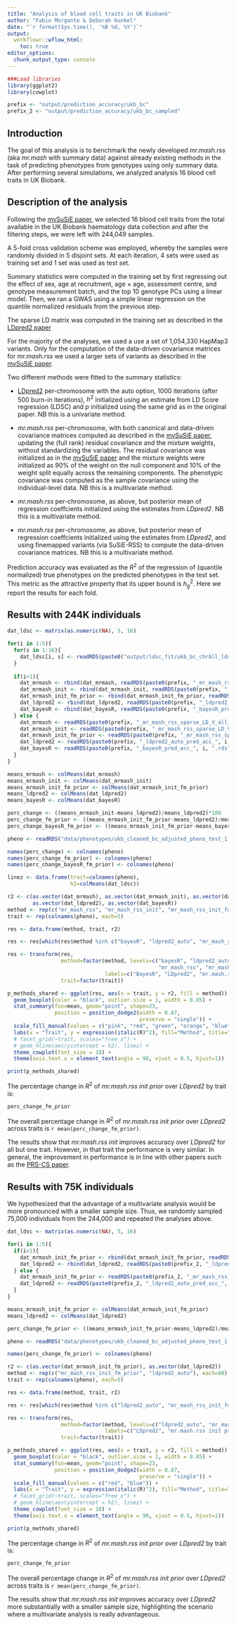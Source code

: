 ```yaml
---
title: "Analysis of blood cell traits in UK Biobank"
author: "Fabio Morgante & Deborah Kunkel"
date: "`r format(Sys.time(), '%B %d, %Y')`"
output: 
  workflowr::wflow_html:
    toc: true
editor_options:
  chunk_output_type: console
---
```


```r
###Load libraries
library(ggplot2)
library(cowplot)

prefix <- "output/prediction_accuracy/ukb_bc"
prefix_2 <- "output/prediction_accuracy/ukb_bc_sampled"
```

## Introduction

The goal of this analysis is to benchmark the newly developed *mr.mash.rss* (aka *mr.mash* with summary 
data) against already existing methods in the task of predicting phenotypes from genotypes using 
only summary data. After performing several simulations, we analyzed analysis 16 blood cell traits in UK Biobank. 

## Description of the analysis

Following the [mvSuSiE paper](https://www.biorxiv.org/content/10.1101/2023.04.14.536893v1), we selected 16 blood 
cell traits from the total available in the UK Biobank haematology data collection and after the filtering 
steps, we were left with 244,049 samples.

A 5-fold cross validation scheme was employed, whereby the samples were randomly divided in 5 disjoint sets. 
At each iteration, 4 sets were used as training set and 1 set was used as test set.

Summary statistics were computed in the training set by first regressing out the effect of sex, age at recruitment,
age $\times$ age, assessment centre, and genotype measurement batch, and the top 10 genotype PCs using a linear
model. Then, we ran a GWAS using a simple linear regression on the quantile normalized residuals from the previous
step.

The sparse LD matrix was computed in the training set as described in the [LDpred2 paper](https://academic.oup.com/bioinformatics/article/36/22-23/5424/6039173)

For the majority of the analyses, we used a use a set of 1,054,330 HapMap3 variants. Only for the computation
of the data-driven covariance matrices for *mr.mash.rss* we used a larger sets of variants as described in the 
[mvSuSiE paper](https://www.biorxiv.org/content/10.1101/2023.04.14.536893v1).

Two different methods were fitted to the summary statistics:

* [LDpred2](https://academic.oup.com/bioinformatics/article/36/22-23/5424/6039173) per-chromosome with 
the auto option, 1000 iterations (after 500 burn-in iterations), $h^2$ initialized using an estimate from 
LD Score regression (LDSC) and $p$ initialized using the same grid as in the original paper. 
NB this is a univariate method.

* _mr.mash.rss_ per-chromosome, with both canonical and data-driven covariance matrices computed 
as described in the [mvSuSiE paper](https://www.biorxiv.org/content/10.1101/2023.04.14.536893v1),
updating the (full rank) residual covariance and the mixture weights, without standardizing the variables. 
The residual covariance was initialized as in the [mvSuSiE paper](https://www.biorxiv.org/content/10.1101/2023.04.14.536893v1)
and the mixture weights were initialized as 90\% of the weight on the null component and 10\% of the
weight split equally across the remaining components. The phenotypic covariance was computed
as the sample covariance using the individual-level data. NB this is a multivariate method.

* _mr.mash.rss_ per-chromosome, as above, but posterior mean of regression coeffcients initialized using the 
estimates from *LDpred2*. NB this is a multivariate method.

* _mr.mash.rss_ per-chromosome, as above, but posterior mean of regression coeffcients initialized using the 
estimates from *LDpred2*, and using finemapped variants (via SuSiE-RSS) to compute the data-driven covariance
matrices. NB this is a multivariate method.

Prediction accuracy was evaluated as the $R^2$ of the regression of (quantile normalized) true phenotypes 
on the predicted phenotypes in the test set. This metric as the attractive property that its upper bound 
is $h_g^2$. Here we report the results for each fold.

## Results with 244K individuals

```r
dat_ldsc <- matrix(as.numeric(NA), 5, 16)

for(i in 1:5){
  for(s in 1:16){
    dat_ldsc[i, s] <- readRDS(paste0("output/ldsc_fit/ukb_bc_chrAll_ldsc_fit_trait", s, "_", i, ".rds"))["h2"]
  }
  
  if(i>1){
    dat_mrmash <- rbind(dat_mrmash, readRDS(paste0(prefix, "_mr_mash_rss_sparse_LD_V_all_chr_pred_acc_", i, ".rds"))$r2)
    dat_mrmash_init <- rbind(dat_mrmash_init, readRDS(paste0(prefix, "_mr_mash_rss_sparse_LD_V_all_chr_init_pred_acc_", i, ".rds"))$r2)
    dat_mrmash_init_fm_prior <- rbind(dat_mrmash_init_fm_prior, readRDS(paste0(prefix, "_mr_mash_rss_sparse_LD_V_all_chr_init_prior_finemapped_pred_acc_", i, ".rds"))$r2)
    dat_ldpred2 <- rbind(dat_ldpred2, readRDS(paste0(prefix, "_ldpred2_auto_pred_acc_", i, ".rds"))$r2)
    dat_bayesR <- rbind(dat_bayesR, readRDS(paste0(prefix, "_bayesR_pred_acc_", i, ".rds"))$r2)
  } else {
    dat_mrmash <- readRDS(paste0(prefix, "_mr_mash_rss_sparse_LD_V_all_chr_pred_acc_", i, ".rds"))$r2
    dat_mrmash_init <- readRDS(paste0(prefix, "_mr_mash_rss_sparse_LD_V_all_chr_init_pred_acc_", i, ".rds"))$r2
    dat_mrmash_init_fm_prior <- readRDS(paste0(prefix, "_mr_mash_rss_sparse_LD_V_all_chr_init_prior_finemapped_pred_acc_", i, ".rds"))$r2
    dat_ldpred2 <- readRDS(paste0(prefix, "_ldpred2_auto_pred_acc_", i, ".rds"))$r2
    dat_bayesR <- readRDS(paste0(prefix, "_bayesR_pred_acc_", i, ".rds"))$r2
  }
}

means_mrmash <- colMeans(dat_mrmash)
means_mrmash_init <- colMeans(dat_mrmash_init)
means_mrmash_init_fm_prior <- colMeans(dat_mrmash_init_fm_prior)
means_ldpred2 <- colMeans(dat_ldpred2)
means_bayesR <- colMeans(dat_bayesR)

perc_change <- ((means_mrmash_init-means_ldpred2)/means_ldpred2)*100
perc_change_fm_prior <- ((means_mrmash_init_fm_prior-means_ldpred2)/means_ldpred2)*100
perc_change_bayesR_fm_prior <- ((means_mrmash_init_fm_prior-means_bayesR)/means_bayesR)*100

pheno <- readRDS("data/phenotypes/ukb_cleaned_bc_adjusted_pheno_test_1.rds")

names(perc_change) <- colnames(pheno)
names(perc_change_fm_prior) <- colnames(pheno)
names(perc_change_bayesR_fm_prior) <- colnames(pheno)

linez <- data.frame(trait=colnames(pheno),
                    h2=colMeans(dat_ldsc))

r2 <- c(as.vector(dat_mrmash), as.vector(dat_mrmash_init), as.vector(dat_mrmash_init_fm_prior), 
        as.vector(dat_ldpred2), as.vector(dat_bayesR))
method <- rep(c("mr_mash_rss", "mr_mash_rss_init", "mr_mash_rss_init_fm_prior", "ldpred2_auto", "bayesR"), each=80)
trait <- rep(colnames(pheno), each=5)

res <- data.frame(method, trait, r2)

res <- res[which(res$method %in% c("bayesR", "ldpred2_auto", "mr_mash_rss", "mr_mash_rss_init", "mr_mash_rss_init_fm_prior")), ]

res <- transform(res,
                 method=factor(method, levels=c("bayesR", "ldpred2_auto", 
                                                "mr_mash_rss", "mr_mash_rss_init", "mr_mash_rss_init_fm_prior"),
                               labels=c("BayesR", "LDpred2", "mr.mash.rss", "mr.mash.rss init", "mr.mash.rss init prior")),
                 trait=factor(trait))

p_methods_shared <- ggplot(res, aes(x = trait, y = r2, fill = method)) +
  geom_boxplot(color = "black", outlier.size = 1, width = 0.85) +
  stat_summary(fun=mean, geom="point", shape=23,
               position = position_dodge2(width = 0.87,   
                                          preserve = "single")) +
  scale_fill_manual(values = c("pink", "red", "green", "orange", "blue")) +
  labs(x = "Trait", y = expression(italic(R)^2), fill="Method", title="") + 
  # facet_grid(~trait, scales="free_x") +
  # geom_hline(aes(yintercept = h2), linez) +
  theme_cowplot(font_size = 18) +
  theme(axis.text.x = element_text(angle = 90, vjust = 0.5, hjust=1))

print(p_methods_shared)
```

<!-- The percentage change in $R^2$ of *mr.mash.rss init* over *LDpred2* by trait is:  -->

<!-- ```{r perc_change} -->
<!-- perc_change -->
<!-- ``` -->

The percentage change in $R^2$ of *mr.mash.rss init prior* over *LDpred2* by trait is: 

```r
perc_change_fm_prior
```

<!-- The overall percentage change in $R^2$ of *mr.mash.rss init* over *LDpred2* across traits is `r mean(perc_change)`. -->

The overall percentage change in $R^2$ of *mr.mash.rss init prior* over *LDpred2* across traits is `r mean(perc_change_fm_prior)`.

The results show that *mr.mash.rss init* improves accuracy over *LDpred2* for all but one trait. However,
in that trait the performance is very similar. In general, the improvement in performance is in line with
other papers such as the [PRS-CS paper](https://www.nature.com/articles/s41467-019-09718-5).


## Results with 75K individuals

We hypothesized that the advantage of a multivariate analysis would be more pronounced with a smaller sample
size. Thus, we randomly sampled 75,000 individuals from the 244,000 and repeated the analyses above.

```r
dat_ldsc <- matrix(as.numeric(NA), 5, 16)

for(i in 1:5){
  if(i>1){
    dat_mrmash_init_fm_prior <- rbind(dat_mrmash_init_fm_prior, readRDS(paste0(prefix_2, "_mr_mash_rss_sparse_LD_V_all_chr_init_prior_finemapped_pred_acc_", i, ".rds"))$r2)
    dat_ldpred2 <- rbind(dat_ldpred2, readRDS(paste0(prefix_2, "_ldpred2_auto_pred_acc_", i, ".rds"))$r2)
  } else {
    dat_mrmash_init_fm_prior <- readRDS(paste0(prefix_2, "_mr_mash_rss_sparse_LD_V_all_chr_init_prior_finemapped_pred_acc_", i, ".rds"))$r2
    dat_ldpred2 <- readRDS(paste0(prefix_2, "_ldpred2_auto_pred_acc_", i, ".rds"))$r2
  }
}

means_mrmash_init_fm_prior <- colMeans(dat_mrmash_init_fm_prior)
means_ldpred2 <- colMeans(dat_ldpred2)

perc_change_fm_prior <- ((means_mrmash_init_fm_prior-means_ldpred2)/means_ldpred2)*100

pheno <- readRDS("data/phenotypes/ukb_cleaned_bc_adjusted_pheno_test_1.rds")

names(perc_change_fm_prior) <- colnames(pheno)

r2 <- c(as.vector(dat_mrmash_init_fm_prior), as.vector(dat_ldpred2))
method <- rep(c("mr_mash_rss_init_fm_prior", "ldpred2_auto"), each=80)
trait <- rep(colnames(pheno), each=5)

res <- data.frame(method, trait, r2)

res <- res[which(res$method %in% c("ldpred2_auto", "mr_mash_rss_init_fm_prior")), ]

res <- transform(res,
                 method=factor(method, levels=c("ldpred2_auto", "mr_mash_rss_init_fm_prior"),
                               labels=c("LDpred2", "mr.mash.rss init prior")),
                 trait=factor(trait))

p_methods_shared <- ggplot(res, aes(x = trait, y = r2, fill = method)) +
  geom_boxplot(color = "black", outlier.size = 1, width = 0.85) +
  stat_summary(fun=mean, geom="point", shape=23,
               position = position_dodge2(width = 0.87,   
                                          preserve = "single")) +
  scale_fill_manual(values = c("red", "blue")) +
  labs(x = "Trait", y = expression(italic(R)^2), fill="Method", title="") + 
  # facet_grid(~trait, scales="free_x") +
  # geom_hline(aes(yintercept = h2), linez) +
  theme_cowplot(font_size = 18) +
  theme(axis.text.x = element_text(angle = 90, vjust = 0.5, hjust=1))

print(p_methods_shared)
```

The percentage change in $R^2$ of *mr.mash.rss init prior* over *LDpred2* by trait is: 

```r
perc_change_fm_prior
```

The overall percentage change in $R^2$ of *mr.mash.rss init prior* over *LDpred2* across traits is `r mean(perc_change_fm_prior)`.

The results show that *mr.mash.rss init* improves accuracy over *LDpred2* more substantially with a smaller
sample size, highlighting the scenario where a multivariate analysis is really advantageous.

